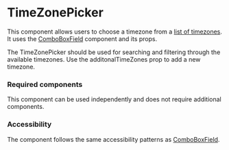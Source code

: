 
<Meta title="Components/TimeZonePicker/TimeZonePicker" />

# TimeZonePicker

This component allows users to choose a timezone from a [list of timezones](https://github.com/yury-dymov/react-bootstrap-timezone-picker/blob/master/src/timezones.json). 
It uses the [ComboBoxField](./?path=/docs/form-comboboxfield--default) component and its props. 

The TimeZonePicker should be used for searching and filtering through the available timezones. Use the additonalTimeZones prop to add a new timezone.

### Required components

This component can be used independently and does not require additional components. 

### Accessibility

The component follows the same accessibility patterns as [ComboBoxField](./?path=/docs/form-comboboxfield--default).